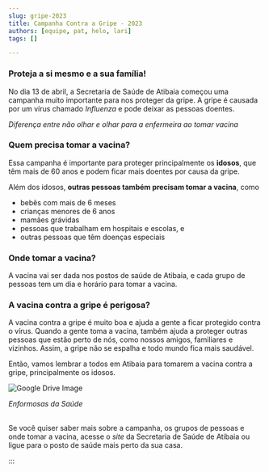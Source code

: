 ```yaml
---
slug: gripe-2023
title: Campanha Contra a Gripe - 2023
authors: [equipe, pat, helo, lari]
tags: []

---
```


### Proteja a si mesmo e a sua família!

No dia 13 de abril, a Secretaria de Saúde de Atibaia começou uma campanha muito importante para nos proteger da gripe. A gripe é causada por um vírus chamado *Influenza* e pode deixar as pessoas doentes. 

<!--truncate-->

<!-- ![Vacinação](./img/vacinacao-820.jpg) -->
*<figcaption>Diferença entre não olhar e olhar para a enfermeira ao tomar vacina</figcaption>*

### Quem precisa tomar a vacina?

Essa campanha é importante para proteger principalmente os **idosos**, que têm mais de 60 anos e podem ficar mais doentes por causa da gripe.

Além dos idosos, **outras pessoas também precisam tomar a vacina**, como 

- bebês com mais de 6 meses
- crianças menores de 6 anos
- mamães grávidas
- pessoas que trabalham em hospitais e escolas, e
- outras pessoas que têm doenças especiais

### Onde tomar a vacina?

A vacina vai ser dada nos postos de saúde de Atibaia, e cada grupo de pessoas tem um dia e horário para tomar a vacina.

### A vacina contra a gripe é perigosa?

A vacina contra a gripe é muito boa e ajuda a gente a ficar protegido contra o vírus. Quando a gente toma a vacina, também ajuda a proteger outras pessoas que estão perto de nós, como nossos amigos, familiares e vizinhos. Assim, a gripe não se espalha e todo mundo fica mais saudável.

Então, vamos lembrar a todos em Atibaia para tomarem a vacina contra a gripe, principalmente os idosos.


<img src="https://drive.google.com/uc?id=1kbIXq5mU2m69241tFloUI772DrDo512U" alt="Google Drive Image" />

*<figcaption>Enformosas da Saúde</figcaption>*
<br/>

Se você quiser saber mais sobre a campanha, os grupos de pessoas e onde tomar a vacina, acesse o *site* da Secretaria de Saúde de Atibaia ou ligue para o posto de saúde mais perto da sua casa.

:::

